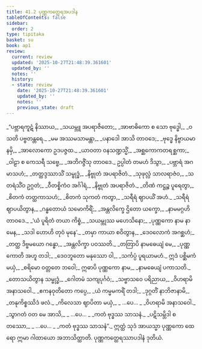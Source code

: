 ```yaml
---
title: 41.2 ပုဏ္ဏကတ္ထေရအပဒါန
tableOfContents: false
sidebar:
  order: 2
type: tipitaka
basket: su
book: ap1
review:
  current: review
  updated: '2025-10-27T21:48:39.361601'
  updated_by: ''
  notes: ''
  history:
  - state: review
    date: '2025-10-27T21:48:39.361601'
    updated_by: ''
    notes: ''
    previous_state: draft
---
```



<ReviewStatus review={frontmatter.review} showDetails={true} />

<HypothesisAnnotation frontmatter={frontmatter} />

<DynamicBreadcrumb />

<Division number="29" book="ap1" e="ch" v="20" p="399">

<Paragraph number="4877" type="verses" book="ap1">
_“ပဗ္ဘာရကူဋံ နိဿာယ,_  
_သယမ္ဘူ အပရာဇိတော;_  
_အာဗာဓိကော စ သော ဗုဒ္ဓေါ,_  
_ဝသတိ ပဗ္ဗတန္တရေ._  

</Paragraph>

</Division>
<Division number="30" book="ap1" e="ch" v="20" p="399">

<Paragraph number="4878" type="verses" book="ap1">
_မမ အဿမသာမန္တာ,_  
_ပနာဒေါ အာသိ တာဝဒေ;_  
_ဗုဒ္ဓေ နိဗ္ဗာယမာနမှိ,_  
_အာလောကော ဥဒပဇ္ဇထ._  

</Paragraph>

</Division>
<Division number="31" book="ap1" e="ch" v="20" p="399">

<Paragraph number="4879" type="verses" book="ap1">
_ယာဝတာ ဝနသဏ္ဍသ္မိံ,_  
_အစ္ဆကောကတရစ္ဆကာ;_  
_ဝါဠာ စ ကေသရီ သဗ္ဗေ,_  
_အဘိဂဇ္ဇိံသု တာဝဒေ._  

</Paragraph>

</Division>
<Division number="32" book="ap1" e="ch" v="20" p="399">

<Paragraph number="4880" type="verses" book="ap1">
ဥပ္ပါတံ တမဟံ ဒိသွာ,_  
_ပဗ္ဘာရံ အဂမာသဟံ;_  
_တတ္ထဒ္ဒဿာသိံ သမ္ဗုဒ္ဓံ,_  
_နိဗ္ဗုတံ အပရာဇိတံ._  

</Paragraph>

</Division>
<Division number="33" book="ap1" e="ch" v="20" p="399">

<Paragraph number="4881" type="verses" book="ap1">
_သုဖုလ္လံ သာလရာဇံဝ,_  
_သတရံသိံဝ ဥဂ္ဂတံ;_  
_ဝီတစ္စိကံဝ အင်္ဂါရံ,_  
_နိဗ္ဗုတံ အပရာဇိတံ._  

</Paragraph>

</Division>
<Division number="34" book="ap1" e="ch" v="20" p="399">

<Paragraph number="4882" type="verses" book="ap1">
_တိဏံ ကဋ္ဌဉ္စ ပူရေတွာ,_  
_စိတကံ တတ္ထကာသဟံ;_  
_စိတကံ သုကတံ ကတွာ,_  
_သရီရံ ဈာပယိံ အဟံ._  

</Paragraph>

</Division>
<Division number="35" book="ap1" e="ch" v="20" p="399">

<Paragraph number="4883" type="verses" book="ap1">
_သရီရံ ဈာပယိတွာန,_  
_ဂန္ဓတောယံ သမောကိရိံ;_  
_အန္တလိက္ခေ ဌိတော ယက္ခော,_  
_နာမမဂ္ဂဟိ တာဝဒေ._  

</Paragraph>

</Division>
<Division number="36" book="ap1" e="ch" v="20" p="400">

<Paragraph number="4884" type="verses" book="ap1">
_‘ယံ ပူရိတံ တယာ ကိစ္စံ,_  
_သယမ္ဘုဿ မဟေသိနော;_  
_ပုဏ္ဏကော နာမ နာမေန,_  
_သဒါ ဟောဟိ တုဝံ မုနေ’._  

</Paragraph>

</Division>
<Division number="37" book="ap1" e="ch" v="20" p="400">

<Paragraph number="4885" type="verses" book="ap1">
_တမှာ ကာယာ စဝိတွာန,_  
_ဒေဝလောကံ အဂစ္ဆဟံ;_  
_တတ္ထ ဒိဗ္ဗမယော ဂန္ဓော,_  
_အန္တလိက္ခာ ပဝဿတိ._  

</Paragraph>

</Division>
<Division number="38" book="ap1" e="ch" v="20" p="400">

<Paragraph number="4886" type="verses" book="ap1">
_တတြာပိ နာမဓေယျံ မေ,_  
_ပုဏ္ဏကောတိ အဟူ တဒါ;_  
_ဒေဝဘူတော မနုဿော ဝါ,_  
_သင်္ကပ္ပံ ပူရယာမဟံ._  

</Paragraph>

</Division>
<Division number="39" book="ap1" e="ch" v="20" p="400">

<Paragraph number="4887" book="ap1">
ဣဒံ ပစ္ဆိမကံ မယှံ,_  
_စရိမော ဝတ္တတေ ဘဝေါ;_  
ဣဓာပိ ပုဏ္ဏကော နာမ,_  
_နာမဓေယျံ ပကာသတိ._  

</Paragraph>

</Division>
<Division number="40" book="ap1" e="ch" v="20" p="400">

<Paragraph number="4888" type="verses" book="ap1">
_တောသယိတွာန သမ္ဗုဒ္ဓံ,_  
_ဂေါတမံ သကျပုင်္ဂဝံ;_  
_သဗ္ဗာသဝေ ပရိညာယ,_  
_ဝိဟရာမိ အနာသဝေါ._  

</Paragraph>

</Division>
<Division number="41" book="ap1" e="ch" v="20" p="400">

<Paragraph number="4889" type="verses" book="ap1">
_ဧကနဝုတိတော ကပ္ပေ,_  
_ယံ ကမ္မမကရိံ တဒါ;_  
_ဒုဂ္ဂတိံ နာဘိဇာနာမိ,_  
_တနုကိစ္စဿိဒံ ဖလံ._  

</Paragraph>

</Division>
<Division number="42" book="ap1" e="ch" v="20" p="400">

<Paragraph number="4890" type="verses" book="ap1">
_ကိလေသာ ဈာပိတာ မယှံ,_  
_ …ပေ… _  
_ဝိဟရာမိ အနာသဝေါ._  

</Paragraph>

</Division>
<Division number="43" book="ap1" e="ch" v="20" p="400">

<Paragraph number="4891" type="verses" book="ap1">
_သွာဂတံ ဝတ မေ အာသိ,_  
_ …ပေ… _  
_ကတံ ဗုဒ္ဓဿ သာသနံ._  

</Paragraph>

</Division>
<Division number="44" book="ap1" e="ch" v="20" p="400">

<Paragraph number="4892" type="verses" book="ap1">
_ပဋိသမ္ဘိဒါ စတဿော,_  
_ …ပေ… _  
_ကတံ ဗုဒ္ဓဿ သာသနံ”._  

</Paragraph>

<Paragraph number="4893" book="ap1">
ဣတ္ထံ သုဒံ အာယသ္မာ ပုဏ္ဏကော ထေရော ဣမာ ဂါထာယော အဘာသိတ္ထာတိ.

</Paragraph>
</Division>

<Paragraph number="4894" type="center" book="ap1">
ပုဏ္ဏကတ္ထေရဿာပဒါနံ ဒုတိယံ.
</Paragraph>